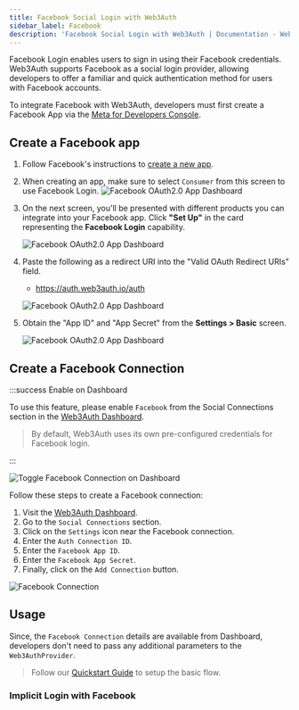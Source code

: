 ```yaml
---
title: Facebook Social Login with Web3Auth
sidebar_label: Facebook
description: 'Facebook Social Login with Web3Auth | Documentation - Web3Auth'
---
```



Facebook Login enables users to sign in using their Facebook credentials. Web3Auth supports Facebook as a social login provider, allowing developers to offer a familiar and quick authentication method for users with Facebook accounts.

To integrate Facebook with Web3Auth, developers must first create a Facebook App via the [Meta for Developers Console](https://developers.facebook.com/).

## Create a Facebook app

1. Follow Facebook's instructions to [create a new app](https://developers.facebook.com/docs/development/create-an-app).
2. When creating an app, make sure to select `Consumer` from this screen to use Facebook Login. ![Facebook OAuth2.0 App Dashboard](/img/authentication/facebook/facebook-app.png)

3. On the next screen, you'll be presented with different products you can integrate into your Facebook app. Click **"Set Up"** in the card representing the **Facebook Login** capability.

   ![Facebook OAuth2.0 App Dashboard](/img/authentication/facebook/facebook-login-setup.png)

4. Paste the following as a redirect URI into the "Valid OAuth Redirect URIs" field.
   - https://auth.web3auth.io/auth

   ![Facebook OAuth2.0 App Dashboard](/img/authentication/facebook/facebook-login-settings-oauth.png)

5. Obtain the "App ID" and "App Secret" from the **Settings > Basic** screen.

   ![Facebook OAuth2.0 App Dashboard](/img/authentication/facebook/facebook-app-id-secret.png)

## Create a Facebook Connection

:::success Enable on Dashboard

To use this feature, please enable `Facebook` from the Social Connections section in the [Web3Auth Dashboard](https://dashboard.web3auth.io).

> By default, Web3Auth uses its own pre-configured credentials for Facebook login.

:::

<div style={{ display: 'flex', margin: '20px 0', justifyContent: 'center' }}>
  <img
    src={FacebookToggle}
    style={{
      maxWidth: '800px',
      borderRadius: '8px',
      boxShadow: '0 2px 6px rgba(0, 0, 0, 0.1)',
    }}
    alt="Toggle Facebook Connection on Dashboard"
  />
</div>

Follow these steps to create a Facebook connection:

1. Visit the [Web3Auth Dashboard](https://dashboard.web3auth.io).
1. Go to the `Social Connections` section.
1. Click on the `Settings` icon near the Facebook connection.
1. Enter the `Auth Connection ID`.
1. Enter the `Facebook App ID`.
1. Enter the `Facebook App Secret`.
1. Finally, click on the `Add Connection` button.

<div style={{ display: 'flex', margin: '20px 0', justifyContent: 'center' }}>
  <img
    src={FacebookConnection}
    style={{
      maxWidth: '600px',
      borderRadius: '8px',
      boxShadow: '0 2px 6px rgba(0, 0, 0, 0.1)',
    }}
    alt="Facebook Connection"
  />
</div>

## Usage

Since, the `Facebook Connection` details are available from Dashboard, developers don't need to pass any additional parameters to the `Web3AuthProvider`.

> Follow our [Quickstart Guide](/quick-start) to setup the basic flow.

### Implicit Login with Facebook

<ImplicitLoginFacebook />
